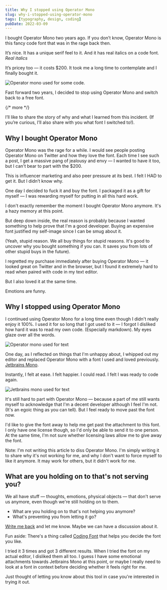 ```yaml
---
title: Why I stopped using Operator Mono
slug: why-i-stopped-using-operator-mono
tags: [typography, design, coding]
pubDate: 2022-03-09
---
```


I bought Operator Mono two years ago. If you don’t know, Operator Mono is this fancy code font that was in the rage back then.

It’s nice. It has a unique serif feel to it. And it has real italics on a code font. _Real italics_

It’s pricey too — it costs \$200. It took me a long time to contemplate and I finally bought it.

<Image
  src='/images/2022/operator-mono/operator_ide2.png'
  alt='Operator mono used for some code.'
  loading='lazy'
/>

Fast forward two years, I decided to stop using Operator Mono and switch back to a free font.

{/* more */}

I’ll like to share the story of why and what I learned from this incident. (If you’re curious, I’ll also share with you what font I switched to!).

## Why I bought Operator Mono

Operator Mono was the rage for a while. I would see people posting Operator Mono on Twitter and how they love the font. Each time I see such a post, I get a massive pang of jealousy and envy — I wanted to have it too, but I can't bear to part with the \$200.

This is influencer marketing and also peer pressure at its best. I felt I HAD to get it. But I didn’t know why.

One day I decided to fuck it and buy the font. I packaged it as a gift for myself — I was rewarding myself for putting in all this hard work.

I don't exactly remember the moment I bought Operator Mono anymore. It's a hazy memory at this point.

But deep down inside, the real reason is probably because I wanted something to help prove that I'm a good developer. Buying an expensive font justified my self-image since I can be smug about it.

(Yeah, stupid reason. We all buy things for stupid reasons. It's good to uncover why you bought something if you can. It saves you from lots of other stupid buys in the future).

I regretted my purchase immediately after buying Operator Mono — it looked great on Twitter and in the browser, but I found it extremely hard to read when paired with code in my text editor.

But I also loved it at the same time.

Emotions are funny.

## Why I stopped using Operator Mono

I continued using Operator Mono for a long time even though I didn't really enjoy it 100%. I used it for so long that I got used to it — I forgot I disliked how hard it was to read my own code. (Especially markdown). My eyes glaze over all the words.

<Image
  src='/images/2022/operator-mono/operator-mono.png'
  alt='Operator mono used for text'
  loading='lazy'
/>

One day, as I reflected on things that I'm unhappy about, I whipped out my editor and replaced Operator Mono with a font I used and loved previously. [Jetbrains Mono](https://www.jetbrains.com/lp/mono/).

Instantly, I felt at ease. I felt happier. I could read. I felt I was ready to code again.

<Image
  src='/images/2022/operator-mono/jetbrains-mono.png'
  alt='Jetbrains mono used for text'
  loading='lazy'
/>

It's still hard to part with Operator Mono — because a part of me still wants myself to acknowledge that I'm a decent developer although I feel I'm not. (It's an egoic thing as you can tell). But I feel ready to move past the font now.

I'd like to give the font away to help me get past the attachment to this font. I only have one license though, so I'd only be able to send it to one person. At the same time, I'm not sure whether licensing laws allow me to give away the font.

Note: I'm not writing this article to diss Operator Mono. I'm simply writing it to share why it's not working for me, and why I don't want to force myself to like it anymore. It may work for others, but it didn't work for me.

## What are you holding on to that's not serving you?

We all have stuff — thoughts, emotions, physical objects — that don't serve us anymore, even though we're still holding on to them.

- What are you holding on to that's not helping you anymore?
- What's preventing you from letting it go?

[Write me back](/contact) and let me know. Maybe we can have a discussion about it.

Fun aside: There's a thing called [Coding Font](https://www.codingfont.com) that helps you decide the font you like.

I tried it 3 times and got 3 different results. When I tried the font on my actual editor, I disliked them all too. I guess I have some emotional attachments towards Jetbrains Mono at this point, or maybe I really need to look at a font in context before deciding whether it feels right for me.

Just thought of letting you know about this tool in case you're interested in trying it out.
